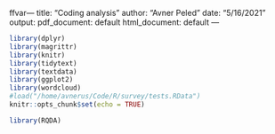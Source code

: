 ffvar---
title: "Coding analysis"
author: "Avner Peled"
date: "5/16/2021"
output:
  pdf_document: default
  html_document: default
---

```r
library(dplyr)
library(magrittr)
library(knitr)
library(tidytext)
library(textdata)
library(ggplot2)
library(wordcloud)
#load("/home/avnerus/Code/R/survey/tests.RData")
knitr::opts_chunk$set(echo = TRUE)
```

```r
library(RQDA)
```